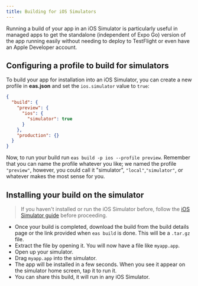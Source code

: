 ```yaml
---
title: Building for iOS Simulators
---
```


Running a build of your app in an iOS Simulator is particularly useful in managed apps to get the standalone (independent of Expo Go) version of the app running easily without needing to deploy to TestFlight or even have an Apple Developer account.

## Configuring a profile to build for simulators

To build your app for installation into an iOS Simulator, you can create a new profile in **eas.json** and set the `ios.simulator` value to `true`:

```json
{
  "build": {
    "preview": {
      "ios": {
        "simulator": true
      }
    },
    "production": {}
  }
}
```

Now, to run your build run `eas build -p ios --profile preview`. Remember that you can name the profile whatever you like; we named the profile `"preview"`, however, you could call it "simulator", `"local"`,`"simulator"`, or whatever makes the most sense for you.

## Installing your build on the simulator

> If you haven't installed or run the iOS Simulator before, follow the [iOS Simulator guide](/workflow/ios-simulator.mdx) before proceeding.

- Once your build is completed, download the build from the build details page or the link provided when `eas build` is done. This will be a `.tar.gz` file.
- Extract the file by opening it. You will now have a file like `myapp.app`.
- Open up your simulator.
- Drag `myapp.app` into the simulator.
- The app will be installed in a few seconds. When you see it appear on the simulator home screen, tap it to run it.
- You can share this build, it will run in any iOS Simulator.
